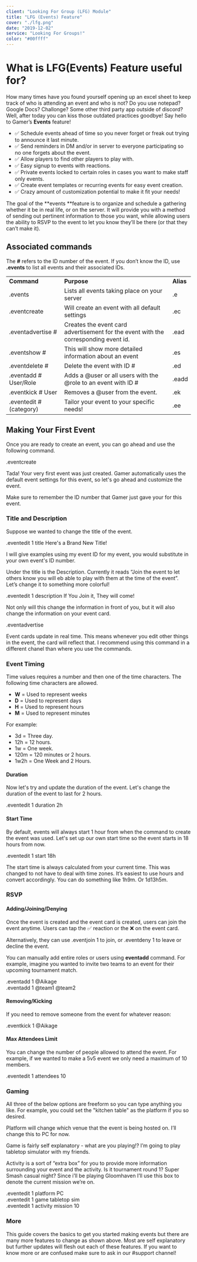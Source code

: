 ```yaml
---
client: "Looking For Group (LFG) Module"
title: "LFG (Events) Feature"
cover: "./lfg.png"
date: "2019-12-02"
service: "Looking For Groups!"
color: "#00ffff"
---
```



# What is LFG(Events) Feature useful for?

How many times have you found yourself opening up an excel sheet to keep track of who is attending an event and who is not? Do you use notepad? Google Docs? Challonge? Some other third party app outside of discord? Well, after today you can kiss those outdated practices goodbye! Say hello to Gamer’s **Events** feature!

- ✅ Schedule events ahead of time so you never forget or freak out trying to announce it last minute.
- ✅ Send reminders in DM and/or in server to everyone participating so no one forgets about the event.
- ✅ Allow players to find other players to play with.
- ✅ Easy signup to events with reactions.
- ✅ Private events locked to certain roles in cases you want to make staff only events.
- ✅ Create event templates or recurring events for easy event creation.
- ✅ Crazy amount of customization potential to make it fit your needs!

The goal of the **events **feature is to organize and schedule a gathering whether it be in real life, or on the server. It will provide you with a method of sending out pertinent information to those you want, while allowing users the ability to RSVP to the event to let you know they’ll be there (or that they can’t make it).

## Associated commands

The **#** refers to the ID number of the event. If you don’t know the ID, use **.events** to list all events and their associated IDs.

<table>
 <tr>
  <td><strong>Command</strong>
  </td>
  <td><strong>Purpose</strong>
  </td>
  <td><strong>Alias</strong>
  </td>
 </tr>
 <tr>
  <td>.events
  </td>
  <td>Lists all events taking place on your server
  </td>
  <td>.e
  </td>
 </tr>
 <tr>
  <td>.eventcreate
  </td>
  <td>Will create an event with all default settings
  </td>
  <td>.ec
  </td>
 </tr>
 <tr>
  <td>.eventadvertise #
  </td>
  <td>Creates the event card advertisement for the event with the corresponding event id.
  </td>
  <td>.ead
  </td>
 </tr>
 <tr>
  <td>.eventshow #
  </td>
  <td>This will show more detailed information about an event
  </td>
  <td>.es
  </td>
 </tr>
 <tr>
  <td>.eventdelete #
  </td>
  <td>Delete the event with ID #
  </td>
  <td>.ed
  </td>
 </tr>
 <tr>
  <td>.eventadd # User/Role
  </td>
  <td>Adds a @user or all users with the @role to an event with ID #
  </td>
  <td>.eadd
  </td>
 </tr>
 <tr>
  <td>.eventkick # User
  </td>
  <td>Removes a @user from the event.
  </td>
  <td>.ek
  </td>
 </tr>
 <tr>
  <td>.eventedit # (category)
  </td>
  <td>Tailor your event to your specific needs!
  </td>
  <td>.ee
  </td>
 </tr>
</table>

## Making Your First Event

Once you are ready to create an event, you can go ahead and use the following command.

<Note type="command">.eventcreate</Note>

Tada! Your very first event was just created. Gamer automatically uses the default event settings for this event, so let's go ahead and customize the event.

<Note type="note">Make sure to remember the ID number that Gamer just gave your for this event.</Note>

### Title and Description

Suppose we wanted to change the title of the event.

<Note type="command">.eventedit 1 title Here's a Brand New Title!</Note>

<Note type="note">I will give examples using my event ID for my event, you would substitute in your own event's ID number.</Note>

Under the title is the Description. Currently it reads “Join the event to let others know you will eb able to play with them at the time of the event”. Let’s change it to something more colorful!

<Note type="command">.eventedit 1 description If You Join it, They will come!</Note>

Not only will this change the information in front of you, but it will also change the information on your event card.

<Note type="command">.eventadvertise</Note>

<Note type="note">Event cards update in real time. This means whenever you edit other things in the event, the card will reflect that. I recommend using this command in a different chanel than where you use the commands.</Note>

### Event Timing

Time values requires a number and then one of the time characters. The following time characters are allowed.

- **W** = Used to represent weeks
- **D** = Used to represent days
- **H** = Used to represent hours
- **M** = Used to represent minutes

For example:

- 3d = Three day.
- 12h = 12 hours.
- 1w = One week.
- 120m = 120 minutes or 2 hours.
- 1w2h = One Week and 2 Hours.

#### Duration

Now let's try and update the duration of the event. Let's change the duration of the event to last for 2 hours.

<Note type="command">.eventedit 1 duration 2h</Note>

#### Start Time

By default, events will always start 1 hour from when the command to create the event was used. Let's set up our own start time so the event starts in 18 hours from now.

<Note type="command">.eventedit 1 start 18h</Note>

The start time is always calculated from your current time. This was changed to not have to deal with time zones. It’s easiest to use hours and convert accordingly. You can do something like 1h9m. Or 1d13h5m.

### RSVP

#### Adding/Joining/Denying
Once the event is created and the event card is created, users can join the event anytime. Users can tap the ✅ reaction or the ❌ on the event card.

<Note type="note">Alternatively, they can use .eventjoin 1 to join, or .eventdeny 1 to leave or decline the event.</Note>

You can manually add entire roles or users using **eventadd** command. For example, imagine you wanted to invite two teams to an event for their upcoming tournament match.

<Note type="command">.eventadd 1 @Aikage <br /> .eventadd 1 @team1 @team2</Note>

#### Removing/Kicking

If you need to remove someone from the event for whatever reason:

<Note type="command">.eventkick 1 @Aikage</Note>

#### Max Attendees Limit

You can change the number of people allowed to attend the event. For example, if we wanted to make a 5v5 event we only need a maximum of 10 members.

<Note type="command">.eventedit 1 attendees 10</Note>

### Gaming

All three of the below options are freeform so you can type anything you like. For example, you could set the "kitchen table" as the platform if you so desired.

Platform will change which venue that the event is being hosted on. I’ll change this to PC for now.

Game is fairly self explanatory - what are you playing!? I’m going to play tabletop simulator with my friends.

Activity is a sort of “extra box” for you to provide more information surrounding your event and the activity. Is it tournament round 1? Super Smash casual night? Since i’ll be playing Gloomhaven I’ll use this box to denote the current mission we’re on.

<Note type="command">.eventedit 1 platform PC <br />.eventedit 1 game tabletop sim <br />.eventedit 1 activity mission 10</Note>

### More

This guide covers the basics to get you started making events but there are many more features to change as shown above. Most are self explanatory but further updates will flesh out each of these features. If you want to know more or are confused make sure to ask in our #support channel!
